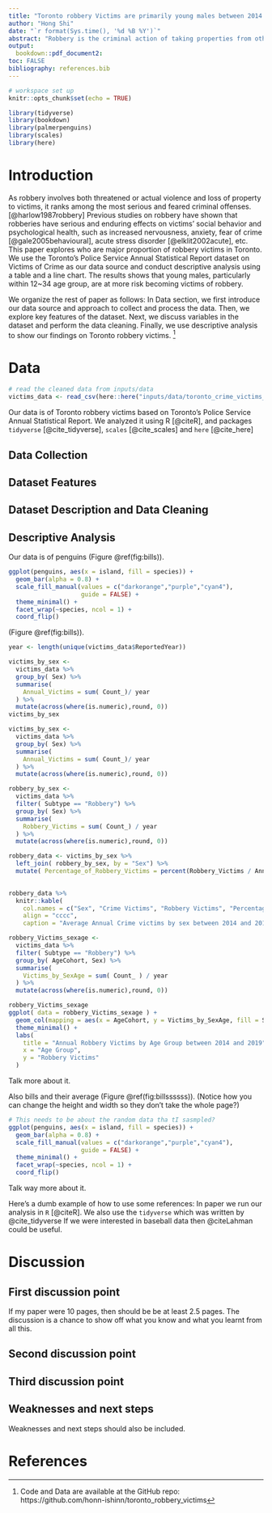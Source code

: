 ```yaml
---
title: "Toronto robbery Victims are primarily young males between 2014 and 2019"
author: "Hong Shi"
date: "`r format(Sys.time(), '%d %B %Y')`"
abstract: "Robbery is the criminal action of taking properties from other persons by force or threat, causing serious emotional and psychological impact on its victims. This paper explores the Toronto Police Annual Statistical Report to analyze who are the primary victims of robbery in Toronto. We use a descriptive table and a bar chart to show that young males within 12~34 age group are the major proportion of robbery victims."
output:
  bookdown::pdf_document2:
toc: FALSE
bibliography: references.bib
---
```


```r
# workspace set up
knitr::opts_chunk$set(echo = TRUE)

library(tidyverse)
library(bookdown)
library(palmerpenguins)
library(scales)
library(here)
```

# Introduction

As robbery involves both threatened or actual violence and loss of property to victims, it ranks among the most serious and feared criminal offenses. [@harlow1987robbery] Previous studies on robbery have shown that robberies have serious and enduring effects on victims' social behavior and psychological health, such as increased nervousness, anxiety, fear of crime [@gale2005behavioural], acute stress disorder [@elklit2002acute], etc. This paper explores who are major proportion of robbery victims in Toronto. We use the Toronto's Police Service Annual Statistical Report dataset on Victims of Crime as our data source and conduct descriptive analysis using a table and a line chart. The results shows that young males, particularly within 12~34 age group, are at more risk becoming victims of robbery.  

We organize the rest of paper as follows: In Data section, we first introduce our data source and approach to collect and process the data. 
Then, we explore key features of the dataset. Next, we discuss variables in the dataset and perform the data cleaning. Finally, we use descriptive analysis to show our findings on Toronto robbery victims. ^[ Code and Data are available at the GitHub repo: https://github.com/honn-ishinn/toronto_robbery_victims]

# Data

```r
# read the cleaned data from inputs/data
victims_data <- read_csv(here::here("inputs/data/toronto_crime_victims_data.csv"))
```
Our data is of Toronto robbery victims based on Toronto's Police Service Annual Statistical Report. We analyzed it using R [@citeR], and packages `tidyverse` [@cite_tidyverse], `scales` [@cite_scales] and `here` [@cite_here]

## Data Collection


## Dataset Features

## Dataset Description and Data Cleaning

## Descriptive Analysis


Our data is of penguins (Figure \@ref(fig:bills)).

```r
ggplot(penguins, aes(x = island, fill = species)) +
  geom_bar(alpha = 0.8) +
  scale_fill_manual(values = c("darkorange","purple","cyan4"),
                    guide = FALSE) +
  theme_minimal() +
  facet_wrap(~species, ncol = 1) +
  coord_flip()
```






(Figure \@ref(fig:bills)).


```r
year <- length(unique(victims_data$ReportedYear))
```
```r
victims_by_sex <- 
  victims_data %>%
  group_by( Sex) %>% 
  summarise(
    Annual_Victims = sum( Count_)/ year
  ) %>% 
  mutate(across(where(is.numeric),round, 0))
victims_by_sex
```



```r
victims_by_sex <- 
  victims_data %>%
  group_by( Sex) %>% 
  summarise(
    Annual_Victims = sum( Count_)/ year
  ) %>% 
  mutate(across(where(is.numeric),round, 0))

robbery_by_sex <- 
  victims_data %>%
  filter( Subtype == "Robbery") %>% 
  group_by( Sex) %>% 
  summarise( 
    Robbery_Victims = sum( Count_) / year
  ) %>% 
  mutate(across(where(is.numeric),round, 0))

robbery_data <- victims_by_sex %>% 
  left_join( robbery_by_sex, by = "Sex") %>% 
  mutate( Percentage_of_Robbery_Victims = percent(Robbery_Victims / Annual_Victims, accuracy = 0.01))
  

robbery_data %>% 
  knitr::kable(
    col.names = c("Sex", "Crime Victims", "Robbery Victims", "Percentage of Robbery Victims"),
    align = "cccc",
    caption = "Average Annual Crime victims by sex between 2014 and 2019")
```

```r
robbery_Victims_sexage <- 
  victims_data %>% 
  filter( Subtype == "Robbery") %>% 
  group_by( AgeCohort, Sex) %>% 
  summarise(
    Victims_by_SexAge = sum( Count_ ) / year
  ) %>% 
  mutate(across(where(is.numeric),round, 0))

robbery_Victims_sexage
ggplot( data = robbery_Victims_sexage ) +
  geom_col(mapping = aes(x = AgeCohort, y = Victims_by_SexAge, fill = Sex ), position = "dodge" ) +
  theme_minimal() +
  labs(
    title = "Annual Robbery Victims by Age Group between 2014 and 2019",
    x = "Age Group",
    y = "Robbery Victims"
  )
```

Talk more about it.

Also bills and their average (Figure \@ref(fig:billssssss)). (Notice how you can change the height and width so they don't take the whole page?)

```r

# This needs to be about the random data tha tI sasmpled?
ggplot(penguins, aes(x = island, fill = species)) +
  geom_bar(alpha = 0.8) +
  scale_fill_manual(values = c("darkorange","purple","cyan4"),
                    guide = FALSE) +
  theme_minimal() +
  facet_wrap(~species, ncol = 1) +
  coord_flip()
```

Talk way more about it. 




Here's a dumb example of how to use some references: In paper we run our analysis in `R` [@citeR]. We also use the `tidyverse` which was written by @cite_tidyverse If we were interested in baseball data then @citeLahman could be useful. 


# Discussion

## First discussion point

If my paper were 10 pages, then should be be at least 2.5 pages. The discussion is a chance to show off what you know and what you learnt from all this. 

## Second discussion point

## Third discussion point

## Weaknesses and next steps

Weaknesses and next steps should also be included.



# References


